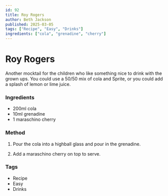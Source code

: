 ```yaml
---
id: 92
title: Roy Rogers
author: Beth Jackson
published: 2025-03-05
tags: ["Recipe", "Easy", "Drinks"]
ingredients: ["cola", "grenadine", "cherry"]
---
```


# Roy Rogers

<BlogTextWrapper>

Another mocktail for the children who like something nice to drink with the grown ups. You could use a 50/50 mix of cola and Sprite, or you could add a splash of lemon or lime juice.

</BlogTextWrapper>

<BlogTextWrapper>

### Ingredients

- 200ml cola
- 10ml grenadine
- 1 maraschino cherry

### Method

1. Pour the cola into a highball glass and pour in the grenadine.

2. Add a maraschino cherry on top to serve.

</BlogTextWrapper>

<BlogTextWrapper>

### Tags

- Recipe
- Easy
- Drinks

</BlogTextWrapper>
